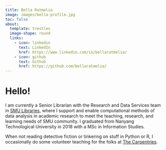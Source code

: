 ```yaml
---
title: Bella Ratmelia
image: images/bella-profile.jpg
toc: false
about:
  template: trestles
  image-shape: round
  links:
    - icon: linkedin
      text: LinkedIn
      href: https://www.linkedin.com/in/bellaratmelia/
    - icon: github
      text: Github
      href: https://github.com/bellaratmelia/
---
```


# Hello!

I am currently a Senior Librarian with the Research and Data Services team in [SMU Libraries](https://library.smu.edu.sg/), where I support and enable computational methods of data analysis in academic research to meet the teaching, research, and learning needs of SMU community. I graduated from Nanyang Technological University in 2018 with a MSc in Information Studies.

When not reading detective fiction or tinkering on stuff in Python or R, I occasionally do some volunteer teaching for the folks at [The Carpentries](https://carpentries.org/index.html).

